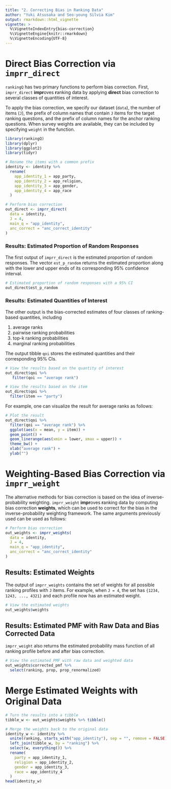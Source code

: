 ```yaml
---
title: "2. Correcting Bias in Ranking Data"
author: "Yuki Atsusaka and Seo-young Silvia Kim"
output: rmarkdown::html_vignette
vignette: >
  %\VignetteIndexEntry{bias-correction}
  %\VignetteEngine{knitr::rmarkdown}
  %\VignetteEncoding{UTF-8}
---
```


# Direct Bias Correction via `imprr_direct`

`rankingQ` has two primary functions to perform bias correction. First, `imprr_direct` **impr**oves **r**anking data by applying **direct** bias correction to several classes of quantities of interest.

To apply the bias correction, we specify our dataset (`data`), the number of items (`J`), the prefix of column names that contain `J` items for the target ranking questions, and the prefix of column names for the anchor ranking questions. When survey weights are available, they can be included by specifying `weight` in the function.

```r
library(rankingQ)
library(dplyr)
library(ggplot2)
library(tidyr)

# Rename the items with a common prefix
identity <- identity %>%
  rename(
    app_identity_1 = app_party,
    app_identity_2 = app_religion,
    app_identity_3 = app_gender,
    app_identity_4 = app_race
  )

# Perform bias correction
out_direct <- imprr_direct(
  data = identity,
  J = 4,
  main_q = "app_identity",
  anc_correct = "anc_correct_identity"
)
```

### Results: Estimated Proportion of Random Responses

The first output of `imprr_direct` is the estimated proportion of random responses. The vector `est_p_random` returns the estimated proportion along with the lower and upper ends of its corresponding 95% confidence interval.

```r
# Estimated proportion of random responses with a 95% CI 
out_direct$est_p_random
```

### Results: Estimated Quantities of Interest

The other output is the bias-corrected estimates of four classes of ranking-based quantities, including

1.  average ranks
2.  pairwise ranking probabilities
3.  top-k ranking probabilities
4.  marginal ranking probabilities

The output tibble `qoi` stores the estimated quantities and their corresponding 95% CIs.

```r
# View the results based on the quantity of interest
out_direct$qoi %>%
   filter(qoi == "average rank")

# View the results based on the item
out_direct$qoi %>%
  filter(item == "party")
```

For example, one can visualize the result for average ranks as follows:

```r
# Plot the result
out_direct$qoi %>%
  filter(qoi == "average rank") %>%
  ggplot(aes(x = mean, y = item)) +
  geom_point() +
  geom_linerange(aes(xmin = lower, xmax = upper)) +
  theme_bw() +
  xlab("average rank") +
  ylab("")
```

# Weighting-Based Bias Correction via `imprr_weight`

The alternative methods for bias correction is based on the idea of inverse-probability weighting. `imprr_weight` **impr**oves **r**anking data by computing bias correction **weights**, which can be used to correct for the bias in the inverse-probability weighting framework. The same arguments previously used can be used as follows:

```r
# Perform bias correction
out_weights <- imprr_weights(
  data = identity,
  J = 4,
  main_q = "app_identity",
  anc_correct = "anc_correct_identity"
)
```

## Results: Estimated Weights

The output of `imprr_weights` contains the set of weights for all possible ranking profiles with `J` items. For example, when `J = 4`, the set has `{1234, 1243, ..., 4321}` and each profile now has an estimated weight.

```r
# View the estimated weights
out_weights$weights
```

## Results: Estimated PMF with Raw Data and Bias Corrected Data

`imprr_weight` also returns the estimated probability mass function of all ranking profile before and after bias correction.

```r
# View the estimated PMF with raw data and weighted data
out_weights$corrected_pmf %>%
  select(ranking, prop, prop_renormalized)
```

# Merge Estimated Weights with Original Data

```r
# Turn the results into a tibble
tibble_w <- out_weights$weights %>% tibble()

# Merge the weights back to the original data
identity_w <- identity %>%
  unite(ranking, starts_with("app_identity"), sep = "", remove = FALSE) %>%
  left_join(tibble_w, by = "ranking") %>%
  select(w, everything()) %>%
  rename(
    party = app_identity_1,
    religion = app_identity_2,
    gender = app_identity_3,
    race = app_identity_4
  )
head(identity_w)
```
